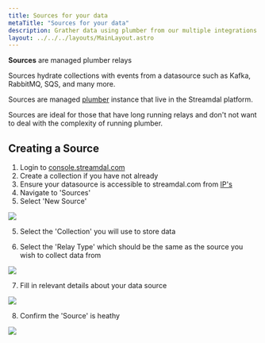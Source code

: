 ```yaml
---
title: Sources for your data
metaTitle: "Sources for your data"
description: Grather data using plumber from our multiple integrations
layout: ../../../layouts/MainLayout.astro
---
```


**Sources** are managed plumber relays

Sources hydrate collections with events from a datasource such as Kafka, RabbitMQ, SQS, and many more.

Sources are managed [plumber](https://docs.streamdal.com/resources/open-source/oss-plumber) instance that live in the Streamdal platform.

Sources are ideal for those that have long running relays and don't not want to deal with the complexity of running plumber.

## Creating a Source

1. Login to [console.streamdal.com](https://console.streamdal.com)
2. Create a collection if you have not already
3. Ensure your datasource is accessible to streamdal.com from [IP's](https://app.gitbook.com/@batch-1/s/docs/~/drafts/-Mjes-eK8lsaN9vQsP8r/resources/faq#what-are-the-outbound-ips-that-batch-uses-for-replays)
4. Navigate to 'Sources'
5. Select 'New Source'

![](files/undefined)

5. Select the 'Collection' you will use to store data

6. Select the 'Relay Type' which should be the same as the source you wish to collect data from

![](files/undefined)

7. Fill in relevant details about your data source

![](files/undefined)

8. Confirm the 'Source' is heathy

![](files/undefined)
